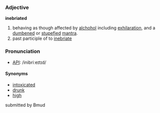 === Adjective ===

'''inebriated'''
# behaving as though affected by [[alchohol]] including [[exhilaration]], and a [[dumbened]] or [[stupefied]] [[mantra]].
# past participle of to [[inebriate]]

=== Pronunciation ===
*[[w:IPA|API]]: /inibriːeɪtɪd/

==== Synonyms ====
*[[intoxicated]]
*[[drunk]]
*[[high]]

submitted by Bmud